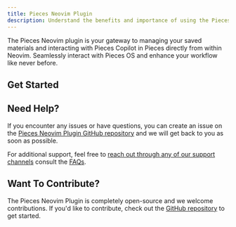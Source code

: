 ```yaml
---
title: Pieces Neovim Plugin
description: Understand the benefits and importance of using the Pieces for Developers Neovim Plugin, and get started with Quickstart and Commands.
---
```



The Pieces Neovim plugin is your gateway to managing your saved materials and interacting with Pieces Copilot in Pieces directly from within Neovim. Seamlessly interact with Pieces OS and enhance your workflow like never before.

## Get Started

<Grid cols={2}>
  <CardWithCTA title={'Quickstart'} description={'Learn how to set up and start using the Pieces Neovim Plugin'} href={'/extensions-plugins/neovim/quickstart'} />
  <CardWithCTA title={'Commands'} description={'Explore the available Pieces Neovim Plugin commands'} href={'/extensions-plugins/neovim/commands'} />
  <CardWithCTA title={'Troubleshooting'} description={'Learn how to troubleshoot common issues with the Pieces Neovim Plugin'} href={'/extensions-plugins/neovim/troubleshooting'} />
</Grid>

## Need Help?

If you encounter any issues or have questions, you can create an issue on the [Pieces Neovim Plugin GitHub repository](https://github.com/pieces-app/plugin_neo_vim/issues) and we will get back to you as soon as possible.

For additional support, feel free to [reach out through any of our support channels](/support) consult the [FAQs](/faq).

## Want To Contribute?

The Pieces Neovim Plugin is completely open-source and we welcome contributions. If you'd like to contribute, check out the [GitHub repository](https://github.com/pieces-app/plugin_neo_vim) to get started.